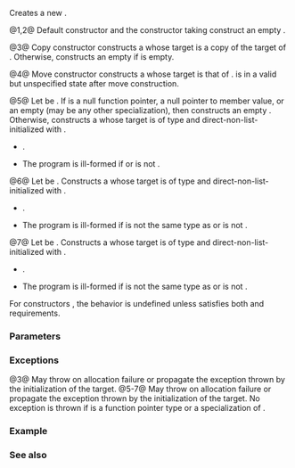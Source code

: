 {{cpp/utility/functional/copyable_function/title|copyable_function}}
{{cpp/utility/functional/copyable_function/navbar}}
{{dcl begin}}
{{dcl|num=1|since=c++26|
copyable_function() noexcept;
}}
{{dcl|num=2|since=c++26|
copyable_function( std::nullptr_t ) noexcept;
}}
{{dcl|num=3|since=c++26|
copyable_function( const copyable_function&amp; other );
}}
{{dcl|num=4|since=c++26|
copyable_function( copyable_function&amp;&amp; other ) noexcept;

}}
{{dcl|num=5|since=c++26|
template&lt; class F &gt; 
copyable_function( F&amp;&amp; f );
}}
{{dcl|num=6|since=c++26|
template&lt; class T, class... CArgs &gt; 
explicit copyable_function( std::in_place_type_t&lt;T&gt;, CArgs&amp;&amp;... args );
}}
{{dcl|num=7|since=c++26|
template&lt; class T, class U, class... CArgs &gt; 
explicit copyable_function( std::in_place_type_t&lt;T&gt;,
                            std::initializer_list&lt;U&gt; il, CArgs&amp;&amp;... args );
}}
{{dcl end}}

Creates a new {{tt|std::copyable_function}}.

@1,2@ Default constructor and the constructor taking {{c|nullptr}} construct an empty {{tt|std::copyable_function}}.

@3@ Copy constructor constructs a {{tt|std::copyable_function}} whose target is a copy of the target of {{c|other}}. Otherwise, constructs an empty {{tt|std::copyable_function}} if {{c|other}} is empty.

@4@ Move constructor constructs a {{tt|std::copyable_function}} whose target is that of {{c|other}}. {{c|other}} is in a valid but unspecified state after move construction.

@5@ Let {{tt|VT}} be {{c|std::decay_t&lt;F&gt;}}. If {{c|f}} is a null function pointer, a null pointer to member value, or an empty {{tt|std::copyable_function}} (may be any other specialization), then constructs an empty {{tt|std::copyable_function}}. Otherwise, constructs a {{tt|std::copyable_function}} whose target is of type {{tt|VT}} and direct-non-list-initialized with {{c|std::forward&lt;F&gt;(f)}}.
* {{cpp/enable_if|{{tt|VT}} is neither same as {{tt|copyable_function}} nor a specialization of {{lc|std::in_place_type_t}}, and {{c|/*is-callable-from*/&lt;VT&gt;}} (see below) is {{c|true}}}}.
* The program is ill-formed if {{c|std::is_constructible_v&lt;VT, F&gt;}} or {{c|std::is_copy_constructible_v&lt;VT&gt;}} is not {{c|true}}.

@6@ Let {{tt|VT}} be {{c|std::decay_t&lt;T&gt;}}. Constructs a {{tt|std::copyable_function}} whose target is of type {{tt|VT}} and direct-non-list-initialized with {{c|std::forward&lt;CArgs&gt;(args)...}}.
* {{cpp/enable_if|both {{c|std::is_constructible_v&lt;VT, CArgs...&gt;}} and {{c|/*is-callable-from*/&lt;VT&gt;}} (see below) are {{c|true}}}}.
* The program is ill-formed if {{tt|VT}} is not the same type as {{tt|T}} or {{c|std::is_copy_constructible_v&lt;VT&gt;}} is not {{c|true}}.

@7@ Let {{tt|VT}} be {{c|std::decay_t&lt;T&gt;}}. Constructs a {{tt|std::copyable_function}} whose target is of type {{tt|VT}} and direct-non-list-initialized with {{c|il, std::forward&lt;CArgs&gt;(args)...}}.
* {{cpp/enable_if|both {{c|std::is_constructible_v&lt;VT, std::initializer_list&lt;U&gt;&amp;, CArgs...&gt;}} and {{c|/*is-callable-from*/&lt;VT&gt;}} (see below) are {{c|true}}}}.
* The program is ill-formed if {{tt|VT}} is not the same type as {{tt|T}} or {{c|std::is_copy_constructible_v&lt;VT&gt;}} is not {{c|true}}.

For constructors {{v|5-7}}, the behavior is undefined unless {{tt|VT}} satisfies both {{named req|Destructible}} and {{named req|CopyConstructible}} requirements.

{{cpp/utility/functional/is_callable_from_table|copyable_function}}

===Parameters===
{{par begin}}
{{par|other|another {{tt|std::copyable_function}} to copy or move from}}
{{par|f|a function or a {{named req|Callable}} object to wrap}}
{{par|args|arguments to construct the target object}}
{{par|il|{{lc|std::initializer_list}} to construct the target object}}
{{par end}}

===Exceptions===
@3@ May throw {{lc|std::bad_alloc}} on allocation failure or propagate the exception thrown by the initialization of the target. 
@5-7@ May throw {{lc|std::bad_alloc}} on allocation failure or propagate the exception thrown by the initialization of the target. No exception is thrown if {{tt|VT}} is a function pointer type or a specialization of {{lc|std::reference_wrapper}}.

===Example===
{{example}}

===See also===
{{dsc begin}}
{{dsc inc|cpp/utility/functional/function/dsc constructor}}
{{dsc inc|cpp/utility/functional/move_only_function/dsc constructor}}
{{dsc end}}

{{langlinks|de|es|fr|it|ja|pt|ru|zh}}
